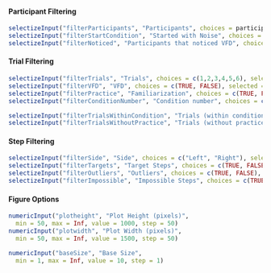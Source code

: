 #### Participant Filtering
```r
selectizeInput("filterParticipants", "Participants", choices = participants, selected = participants, multiple = TRUE)
selectizeInput("filterStartCondition", "Started with Noise", choices = c(TRUE, FALSE), selected = c(TRUE, FALSE), multiple = TRUE)
selectizeInput("filterNoticed", "Participants that noticed VFD", choices = c(TRUE, FALSE), selected = c(TRUE, FALSE), multiple = TRUE)
```

#### Trial Filtering
```r
selectizeInput("filterTrials", "Trials", choices = c(1,2,3,4,5,6), selected = c(1,2,3,4,5,6), multiple = TRUE)
selectizeInput("filterVFD", "VFD", choices = c(TRUE, FALSE), selected = c(TRUE, FALSE), multiple = TRUE)
selectizeInput("filterPractice", "Familiarization", choices = c(TRUE, FALSE), selected = c(FALSE), multiple = TRUE)
selectizeInput("filterConditionNumber", "Condition number", choices = c(1,2), selected = c(1,2), multiple = TRUE)

selectizeInput("filterTrialsWithinCondition", "Trials (within condition)", choices = c(0,1,2), selected = c(0,1,2), multiple = TRUE)
selectizeInput("filterTrialsWithoutPractice", "Trials (without practice)", choices = c(0,1,2,3,4), selected = c(0,1,2,3,4), multiple = TRUE)
```

#### Step Filtering
```r
selectizeInput("filterSide", "Side", choices = c("Left", "Right"), selected = c("Left", "Right"), multiple = TRUE)
selectizeInput("filterTargets", "Target Steps", choices = c(TRUE, FALSE), selected = c(FALSE), multiple = TRUE)
selectizeInput("filterOutliers", "Outliers", choices = c(TRUE, FALSE), selected = c(FALSE), multiple = TRUE) # INCLUDE outliers (TRUE), INCLUDE non-outliers (FALSE)
selectizeInput("filterImpossible", "Impossible Steps", choices = c(TRUE, FALSE), selected = c(FALSE), multiple = TRUE)
```

#### Figure Options
```r
numericInput("plotheight", "Plot Height (pixels)",
  min = 50, max = Inf, value = 1000, step = 50)
numericInput("plotwidth", "Plot Width (pixels)",
  min = 50, max = Inf, value = 1500, step = 50)

numericInput("baseSize", "Base Size",
  min = 1, max = Inf, value = 10, step = 1)
```
